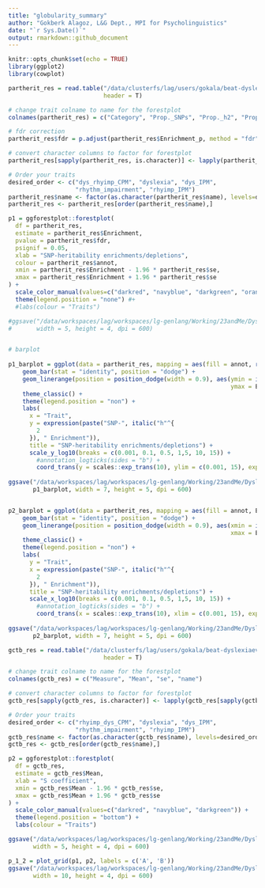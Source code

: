 ```yaml
---
title: "globularity_summary"
author: "Gokberk Alagoz, L&G Dept., MPI for Psycholinguistics"
date: "`r Sys.Date()`"
output: rmarkdown::github_document
---
```


```r
knitr::opts_chunk$set(echo = TRUE)
library(ggplot2)
library(cowplot)
```

```r

partherit_res = read.table("/data/clusterfs/lag/users/gokala/beat-dyslexiaevol/results/partherit/all_results.tab",
                           header = T)

# change trait colname to name for the forestplot
colnames(partherit_res) = c("Category", "Prop._SNPs", "Prop._h2", "Prop._h2_std_error", "Enrichment", "se", "Enrichment_p", "Coefficient", "Coefficient_std_error", "Coefficient_z.score", "name", "annot")

# fdr correction
partherit_res$fdr = p.adjust(partherit_res$Enrichment_p, method = "fdr")

# convert character columns to factor for forestplot
partherit_res[sapply(partherit_res, is.character)] <- lapply(partherit_res[sapply(partherit_res, is.character)], as.factor)

# Order your traits
desired_order <- c("dys_rhyimp_CPM", "dyslexia", "dys_IPM",
                   "rhythm_impairment", "rhyimp_IPM")
partherit_res$name <- factor(as.character(partherit_res$name), levels=desired_order)
partherit_res <- partherit_res[order(partherit_res$name),]

p1 = ggforestplot::forestplot(
  df = partherit_res,
  estimate = partherit_res$Enrichment,
  pvalue = partherit_res$fdr,
  psignif = 0.05,
  xlab = "SNP-heritability enrichments/depletions",
  colour = partherit_res$annot,
  xmin = partherit_res$Enrichment - 1.96 * partherit_res$se,
  xmax = partherit_res$Enrichment + 1.96 * partherit_res$se
) +
  scale_color_manual(values=c("darkred", "navyblue", "darkgreen", "orange", "purple")) +
  theme(legend.position = "none") #+
  #labs(colour = "Traits")

#ggsave("/data/workspaces/lag/workspaces/lg-genlang/Working/23andMe/Dyslexia2/Evolution/dys_rhy_pleiotropy/results/partherit/partherit_results_v2.pdf", p1,
#       width = 5, height = 4, dpi = 600)


# barplot
  
p1_barplot = ggplot(data = partherit_res, mapping = aes(fill = annot, reorder(name,Enrichment), Enrichment)) +
    geom_bar(stat = "identity", position = "dodge") +
    geom_linerange(position = position_dodge(width = 0.9), aes(ymin = ifelse(Enrichment  - se < 0, 0, Enrichment - se), 
                                                               ymax = Enrichment + se)) +
    theme_classic() +
    theme(legend.position = "non") +
    labs(
      x = "Trait",
      y = expression(paste("SNP-", italic("h"^{
        2
      }), " Enrichment")),
      title = "SNP-heritability enrichments/depletions") +
      scale_y_log10(breaks = c(0.001, 0.1, 0.5, 1,5, 10, 15)) +
        #annotation_logticks(sides = "b") + 
        coord_trans(y = scales::exp_trans(10), ylim = c(0.001, 15), expand = F)
        
ggsave("/data/workspaces/lag/workspaces/lg-genlang/Working/23andMe/Dyslexia2/Evolution/dys_rhy_pleiotropy/results/partherit/partherit_results_enrichmentBarplots_woLegend_v2.pdf", 
       p1_barplot, width = 7, height = 5, dpi = 600)


p2_barplot = ggplot(data = partherit_res, mapping = aes(fill = annot, Enrichment,reorder(name,-Enrichment))) +
    geom_bar(stat = "identity", position = "dodge") +
    geom_linerange(position = position_dodge(width = 0.9), aes(xmin = ifelse(Enrichment  - se < 0, 0, Enrichment - se), 
                                                               xmax = Enrichment + se)) +
    theme_classic() +
    theme(legend.position = "non") +
    labs(
      y = "Trait",
      x = expression(paste("SNP-", italic("h"^{
        2
      }), " Enrichment")),
      title = "SNP-heritability enrichments/depletions") +
      scale_x_log10(breaks = c(0.001, 0.1, 0.5, 1,5, 10, 15)) +
        #annotation_logticks(sides = "b") + 
        coord_trans(x = scales::exp_trans(10), xlim = c(0.001, 15), expand = F)
        
ggsave("/data/workspaces/lag/workspaces/lg-genlang/Working/23andMe/Dyslexia2/Evolution/dys_rhy_pleiotropy/results/partherit/partherit_results_enrichmentBarplots_woLegend.pdf", 
       p2_barplot, width = 7, height = 5, dpi = 600)


```

```r

gctb_res = read.table("/data/clusterfs/lag/users/gokala/beat-dyslexiaevol/results/GCTB/all_results.tab",
                           header = T)

# change trait colname to name for the forestplot
colnames(gctb_res) = c("Measure", "Mean", "se", "name")

# convert character columns to factor for forestplot
gctb_res[sapply(gctb_res, is.character)] <- lapply(gctb_res[sapply(gctb_res, is.character)], as.factor)

# Order your traits
desired_order <- c("rhyimp_dys_CPM", "dyslexia", "dys_IPM",
                   "rhythm_impairment", "rhyimp_IPM")
gctb_res$name <- factor(as.character(gctb_res$name), levels=desired_order)
gctb_res <- gctb_res[order(gctb_res$name),]

p2 = ggforestplot::forestplot(
  df = gctb_res,
  estimate = gctb_res$Mean,
  xlab = "S coefficient",
  xmin = gctb_res$Mean - 1.96 * gctb_res$se,
  xmax = gctb_res$Mean + 1.96 * gctb_res$se
) +
  scale_color_manual(values=c("darkred", "navyblue", "darkgreen")) +
  theme(legend.position = "bottom") +
  labs(colour = "Traits")

ggsave("/data/workspaces/lag/workspaces/lg-genlang/Working/23andMe/Dyslexia2/Evolution/dys_rhy_pleiotropy/results/GCTB/gctb_results.pdf", p2,
       width = 5, height = 4, dpi = 600)

p_1_2 = plot_grid(p1, p2, labels = c('A', 'B'))
ggsave("/data/workspaces/lag/workspaces/lg-genlang/Working/23andMe/Dyslexia2/Evolution/dys_rhy_pleiotropy/results/partherit/partherit_and_gctb_results.pdf", p_1_2,
       width = 10, height = 4, dpi = 600)

```

